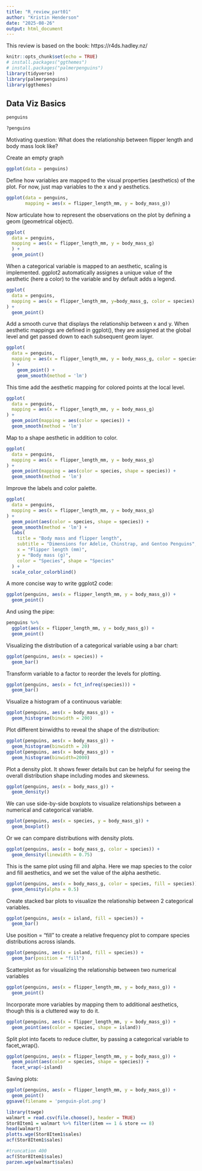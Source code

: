 ```yaml
---
title: "R_review_part01"
author: "Kristin Henderson"
date: "2025-08-26"
output: html_document
---
```


This review is based on the book: https://r4ds.hadley.nz/

```r
knitr::opts_chunk$set(echo = TRUE)
# install.packages("ggthemes")
# install.packages("palmerpenguins")
library(tidyverse)
library(palmerpenguins)
library(ggthemes)
```

## Data Viz Basics

```r
penguins
```

```r
?penguins
```

Motivating question:
What does the relationship between flipper length and body mass look like?

Create an empty graph
```r
ggplot(data = penguins)
```

Define how variables are mapped to the visual properties (aesthetics) of the plot. For now, just map variables to the x and y aesthetics.
```r
ggplot(data = penguins, 
       mapping = aes(x = flipper_length_mm, y = body_mass_g))
```

Now articulate how to represent the observations on the plot by defining a geom (geometrical object).
```r
ggplot(
  data = penguins,
  mapping = aes(x = flipper_length_mm, y = body_mass_g)
  ) + 
  geom_point()
```

When a categorical variable is mapped to an aesthetic, scaling is implemented. ggplot2 automatically assignes a unique value of the aesthetic (here a color) to the variable and by default adds a legend.
```r
ggplot(
  data = penguins,
  mapping = aes(x = flipper_length_mm, y=body_mass_g, color = species)
) + 
  geom_point()
```

Add a smooth curve that displays the relationship between x and y. When aesthetic mappings are defined in ggplot(), they are assigned at the global level and get passed down to each subsequent geom layer.
```r
ggplot(
  data = penguins,
  mapping = aes(x = flipper_length_mm, y = body_mass_g, color = species) 
  ) +
    geom_point() + 
    geom_smooth(method = 'lm')
```

This time add the aesthetic mapping for colored points at the local level.
```r
ggplot(
  data = penguins,
  mapping = aes(x = flipper_length_mm, y = body_mass_g)
) +
  geom_point(mapping = aes(color = species)) + 
  geom_smooth(method = 'lm')
```

Map to a shape aesthetic in addition to color.
```r
ggplot(
  data = penguins,
  mapping = aes(x = flipper_length_mm, y = body_mass_g)
) +
  geom_point(mapping = aes(color = species, shape = species)) +
  geom_smooth(method = 'lm')
```

Improve the labels and color palette.
```r
ggplot(
  data = penguins,
  mapping = aes(x = flipper_length_mm, y = body_mass_g)
) + 
  geom_point(aes(color = species, shape = species)) + 
  geom_smooth(method = 'lm') +
  labs(
    title = "Body mass and flipper length", 
    subtitle = "Dimensions for Adelie, Chinstrap, and Gentoo Penguins", 
    x = "Flipper length (mm)",
    y = "Body mass (g)",
    color = "Species", shape = "Species"
  ) +
  scale_color_colorblind()
```

A more concise way to write ggplot2 code:
```r
ggplot(penguins, aes(x = flipper_length_mm, y = body_mass_g)) +
  geom_point()
```

And using the pipe:
```r
penguins %>% 
  ggplot(aes(x = flipper_length_mm, y = body_mass_g)) +
  geom_point()
```

Visualizing the distribution of a categorical variable using a bar chart:
```r
ggplot(penguins, aes(x = species)) + 
  geom_bar()
```

Transform variable to a factor to reorder the levels for plotting.
```r
ggplot(penguins, aes(x = fct_infreq(species))) + 
  geom_bar()
```

Visualize a histogram of a continuous variable:
```r
ggplot(penguins, aes(x = body_mass_g)) +
  geom_histogram(binwidth = 200)
```

Plot different binwidths to reveal the shape of the distribution:
```r
ggplot(penguins, aes(x = body_mass_g)) +
  geom_histogram(binwidth = 20)
ggplot(penguins, aes(x = body_mass_g)) +
  geom_histogram(binwidth=2000)
```

Plot a density plot. It shows fewer details but can be helpful for seeing the overall distribution shape including modes and skewness.
```r
ggplot(penguins, aes(x = body_mass_g)) +
  geom_density()
```

We can use side-by-side boxplots to visualize relationships between a numerical and categorical variable.
```r
ggplot(penguins, aes(x = species, y = body_mass_g)) +
  geom_boxplot()
```
Or we can compare distributions with density plots.
```r
ggplot(penguins, aes(x = body_mass_g, color = species)) +
  geom_density(linewidth = 0.75)
```

This is the same plot using fill and alpha. Here we map species to the color and fill aesthetics, and we set the value of the alpha aesthetic.
```r
ggplot(penguins, aes(x = body_mass_g, color = species, fill = species)) + 
  geom_density(alpha = 0.5)
```

Create stacked bar plots to visualize the relationship between 2 categorical variables.
```r
ggplot(penguins, aes(x = island, fill = species)) +
  geom_bar()
```

Use position = "fill" to create a relative frequency plot to compare species distributions across islands.
```r
ggplot(penguins, aes(x = island, fill = species)) +
  geom_bar(position = "fill")
```

Scatterplot as for visualizing the relationship between two numerical variables
```r
ggplot(penguins, aes(x = flipper_length_mm, y = body_mass_g)) + 
  geom_point()
```

Incorporate more variables by mapping them to additional aesthetics, though this is a cluttered way to do it.
```r
ggplot(penguins, aes(x = flipper_length_mm, y = body_mass_g)) + 
  geom_point(aes(color = species, shape = island))
```

Split plot into facets to reduce clutter, by passing a categorical variable to facet_wrap().
```r
ggplot(penguins, aes(x = flipper_length_mm, y = body_mass_g)) +
  geom_point(aes(color = species, shape = species)) +
  facet_wrap(~island)
```

Saving plots:
```r
ggplot(penguins, aes(x = flipper_length_mm, y = body_mass_g)) +
  geom_point()
ggsave(filename = 'penguin-plot.png')
```

```r
library(tswge)
walmart = read.csv(file.choose(), header = TRUE)
Stor8Item1 = walmart %>% filter(item == 1 & store == 8)
head(walmart)
plotts.wge(Stor8Item1$sales)
acf(Stor8Item1$sales)
```

```r
#truncation 400
acf(Stor8Item1$sales)
parzen.wge(walmart$sales)
```

